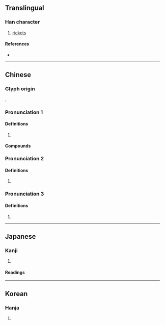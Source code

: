 {{character info}}
==Translingual==

===Han character===
{{Han char|rn=9|rad=人|as=05|sn=7|four=27220|canj=OPR|ids=⿰亻句}}

# [[rickets]]

====References====
* {{Han ref|kx=0099.100|dkj=00520|dj=0211.020|hdz=10137.060|uh=4F5D|ud=20317|bh=A746|bd=42822}}

----

==Chinese==
{{zh-forms}}

===Glyph origin===
{{Han etym}}
{{Han compound|人|alt1=亻|句|ls=psc|c1=s|c2=p}}.

===Pronunciation 1===
{{zh-pron
|m=gōu,kòu
|c=kau3,keoi1
|mc=y
|oc=y
|ma=
|cat=n
}}

====Definitions====
{{zh-hanzi}}

# {{rfdef|zh}}

====Compounds====
{{zh-der|佝僂|佝僂病}}

===Pronunciation 2===
{{zh-pron
|m=kòu
|c=kau3
|ma=
|cat=
}}

====Definitions====
{{zh-hanzi}}

# {{zh-only|佝瞀}}

===Pronunciation 3===
{{zh-pron
|m=jū
|cat=
}}

====Definitions====
{{zh-hanzi}}

# {{zh-alt-form|拘}}

----

==Japanese==

===Kanji===
{{ja-kanji|grade=|rs=人05}}

# {{rfdef|ja|sort=人05}}

====Readings====
{{ja-readings
|goon=く
|kanon=こう, く
|kun=せむし-
}}

----

==Korean==

===Hanja===
{{ko-hanja|hangeul=구|rv=gu|mr=ku}}

# {{rfdef|ko|sort=人05}}